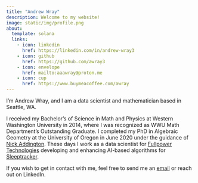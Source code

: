 ```yaml
---
title: "Andrew Wray"
description: Welcome to my website!
image: static/img/profile.png
about:
  template: solana
  links:
    - icon: linkedin
      href: https://linkedin.com/in/andrew-wray3
    - icon: github
      href: https://github.com/awray3
    - icon: envelope
      href: mailto:aaawray@proton.me
    - icon: cup
      href: https://www.buymeacoffee.com/awray
---
```


I'm Andrew Wray, and I am a data scientist and mathematician based in Seattle, WA.

I received my Bachelor's of Science in Math and Physics at Western Washington University in 2014,
where I was recognized as WWU Math Department's Outstanding Graduate.
I completed my PhD in Algebraic Geometry at the University of Oregon in June 2020
under the guidance of [Nick Addington](nick_webpage).
These days I work as a data scientist for [Fullpower Technologies][fullpower]
developing and enhancing AI-based algorithms for [Sleeptracker][sleeptracker].

If you wish to get in contact with me, feel free to send me an [email][contact]
or reach out on LinkedIn.

[nick_webpage]: https://pages.uoregon.edu/adding/
[fullpower]: https://www.fullpower.com/
[sleeptracker]: https://www.sleeptracker.com/.
[cat]: static/img/chiyoh.png
[contact]: mailto:andrew.wray2718@gmail.com
